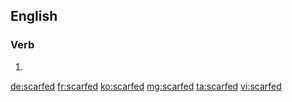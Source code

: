 ==English==

===Verb===
{{head|en|verb form}}

# {{en-past of|scarf}}

[[de:scarfed]]
[[fr:scarfed]]
[[ko:scarfed]]
[[mg:scarfed]]
[[ta:scarfed]]
[[vi:scarfed]]